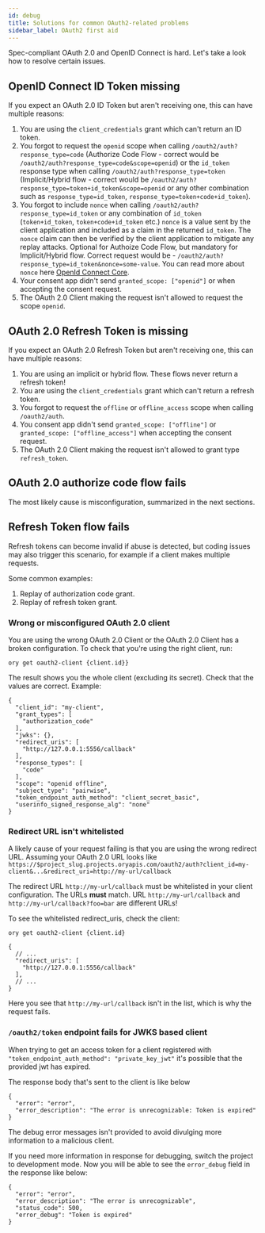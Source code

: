 ```yaml
---
id: debug
title: Solutions for common OAuth2-related problems
sidebar_label: OAuth2 first aid
---
```


Spec-compliant OAuth 2.0 and OpenID Connect is hard. Let's take a look how to resolve certain issues.

## OpenID Connect ID Token missing

If you expect an OAuth 2.0 ID Token but aren't receiving one, this can have multiple reasons:

1. You are using the `client_credentials` grant which can't return an ID token.
2. You forgot to request the `openid` scope when calling `/oauth2/auth?response_type=code` (Authorize Code Flow - correct would be
   `/oauth2/auth?response_type=code&scope=openid`) or the `id_token` response type when calling `/oauth2/auth?response_type=token`
   (Implicit/Hybrid flow - correct would be `/oauth2/auth?response_type=token+id_token&scope=openid` or any other combination such
   as `response_type=id_token`, `response_type=token+code+id_token`).
3. You forgot to include `nonce` when calling `/oauth2/auth?response_type=id_token` or any combination of `id_token`
   (`token+id_token`, `token+code+id_token` etc.) `nonce` is a value sent by the client application and included as a claim in the
   returned `id_token`. The `nonce` claim can then be verified by the client application to mitigate any replay attacks. Optional
   for Authoize Code Flow, but mandatory for Implicit/Hybrid flow. Correct request would be -
   `/oauth2/auth?response_type=id_token&nonce=some-value`. You can read more about `nonce` here
   [OpenId Connect Core](https://openid.net/specs/openid-connect-core-1_0.html#NonceNotes).
4. Your consent app didn't send `granted_scope: ["openid"]` or when accepting the consent request.
5. The OAuth 2.0 Client making the request isn't allowed to request the scope `openid`.

## OAuth 2.0 Refresh Token is missing

If you expect an OAuth 2.0 Refresh Token but aren't receiving one, this can have multiple reasons:

1. You are using an implicit or hybrid flow. These flows never return a refresh token!
2. You are using the `client_credentials` grant which can't return a refresh token.
3. You forgot to request the `offline` or `offline_access` scope when calling `/oauth2/auth`.
4. You consent app didn't send `granted_scope: ["offline"]` or `granted_scope: ["offline_access"]` when accepting the consent
   request.
5. The OAuth 2.0 Client making the request isn't allowed to grant type `refresh_token`.

## OAuth 2.0 authorize code flow fails

The most likely cause is misconfiguration, summarized in the next sections.

## Refresh Token flow fails

Refresh tokens can become invalid if abuse is detected, but coding issues may also trigger this scenario, for example if a client
makes multiple requests.

Some common examples:

1.  Replay of authorization code grant.
2.  Replay of refresh token grant.

### Wrong or misconfigured OAuth 2.0 client

You are using the wrong OAuth 2.0 Client or the OAuth 2.0 Client has a broken configuration. To check that you're using the right
client, run:

```
ory get oauth2-client {client.id}}
```

The result shows you the whole client (excluding its secret). Check that the values are correct. Example:

```
{
  "client_id": "my-client",
  "grant_types": [
    "authorization_code"
  ],
  "jwks": {},
  "redirect_uris": [
    "http://127.0.0.1:5556/callback"
  ],
  "response_types": [
    "code"
  ],
  "scope": "openid offline",
  "subject_type": "pairwise",
  "token_endpoint_auth_method": "client_secret_basic",
  "userinfo_signed_response_alg": "none"
}
```

### Redirect URL isn't whitelisted

A likely cause of your request failing is that you are using the wrong redirect URL. Assuming your OAuth 2.0 URL looks like
`https://$project_slug.projects.oryapis.com/oauth2/auth?client_id=my-client&...&redirect_uri=http://my-url/callback`

The redirect URL `http://my-url/callback` must be whitelisted in your client configuration. The URLs **must** match. URL
`http://my-url/callback` and `http://my-url/callback?foo=bar` are different URLs!

To see the whitelisted redirect_uris, check the client:

```shell
ory get oauth2-client {client.id}

{
  // ...
  "redirect_uris": [
    "http://127.0.0.1:5556/callback"
  ],
  // ...
}
```

Here you see that `http://my-url/callback` isn't in the list, which is why the request fails.

### `/oauth2/token` endpoint fails for JWKS based client

When trying to get an access token for a client registered with `"token_endpoint_auth_method": "private_key_jwt"` it's possible
that the provided jwt has expired.

The response body that's sent to the client is like below

```
{
  "error": "error",
  "error_description": "The error is unrecognizable: Token is expired"
}
```

The debug error messages isn't provided to avoid divulging more information to a malicious client.

If you need more information in response for debugging, switch the project to development mode. Now you will be able to see the
`error_debug` field in the response like below:

```
{
  "error": "error",
  "error_description": "The error is unrecognizable",
  "status_code": 500,
  "error_debug": "Token is expired"
}
```
